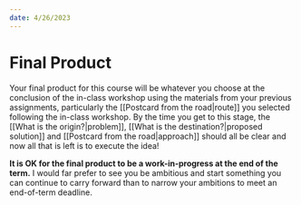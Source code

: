 ```yaml
---
date: 4/26/2023
---
```


# Final Product

Your final product for this course will be whatever you choose at the conclusion of the in-class workshop using the materials from your previous assignments, particularly the [[Postcard from the road|route]] you selected following the in-class workshop. By the time you get to this stage, the [[What is the origin?|problem]], [[What is the destination?|proposed solution]] and [[Postcard from the road|approach]] should all be clear and now all that is left is to execute the idea! 

**It is OK for the final product to be a work-in-progress at the end of the term.** I would far prefer to see you be ambitious and start something you can continue to carry forward than to narrow your ambitions to meet an end-of-term deadline. 

